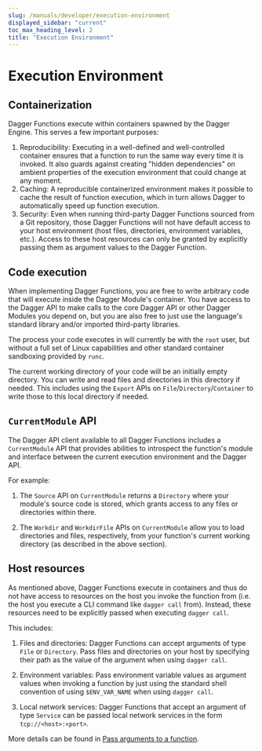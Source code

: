 ```yaml
---
slug: /manuals/developer/execution-environment
displayed_sidebar: "current"
toc_max_heading_level: 2
title: "Execution Environment"
---
```



# Execution Environment


## Containerization

Dagger Functions execute within containers spawned by the Dagger Engine. This serves a few important purposes:

1. Reproducibility: Executing in a well-defined and well-controlled container ensures that a function to run the same way every time it is invoked. It also guards against creating "hidden dependencies" on ambient properties of the execution environment that could change at any moment.
1. Caching: A reproducible containerized environment makes it possible to cache the result of function execution, which in turn allows Dagger to automatically speed up function execution.
1. Security: Even when running third-party Dagger Functions sourced from a Git repository, those Dagger Functions will not have default access to your host environment (host files, directories, environment variables, etc.). Access to these host resources can only be granted by explicitly passing them as argument values to the Dagger Function.

## Code execution

When implementing Dagger Functions, you are free to write arbitrary code that will execute inside the Dagger Module's container. You have access to the Dagger API to make calls to the core Dagger API or other Dagger Modules you depend on, but you are also free to just use the language's standard library and/or imported third-party libraries.

The process your code executes in will currently be with the `root` user, but without a full set of Linux capabilities and other standard container sandboxing provided by `runc`.

The current working directory of your code will be an initially empty directory. You can write and read files and directories in this directory if needed. This includes using the `Export` APIs on `File`/`Directory`/`Container` to write those to this local directory if needed.

## `CurrentModule` API

The Dagger API client available to all Dagger Functions includes a `CurrentModule` API that provides abilities to introspect the function's module and interface between the current execution environment and the Dagger API.

For example:

1. The `Source` API on `CurrentModule` returns a `Directory` where your module's source code is stored, which grants access to any files or directories within there.

1. The `Workdir` and `WorkdirFile` APIs on `CurrentModule` allow you to load directories and files, respectively, from your function's current working directory (as described in the above section).

## Host resources

As mentioned above, Dagger Functions execute in containers and thus do not have access to resources on the host you invoke the function from (i.e. the host you execute a CLI command like `dagger call` from). Instead, these resources need to be explicitly passed when executing `dagger call`.

This includes:

1. Files and directories: Dagger Functions can accept arguments of type `File` or `Directory`. Pass files and directories on your host by specifying their path as the value of the argument when using `dagger call`.

1. Environment variables: Pass environment variable values as argument values when invoking a function by just using the standard shell convention of using `$ENV_VAR_NAME` when using `dagger call`.

1. Local network services: Dagger Functions that accept an argument of type `Service` can be passed local network services in the form `tcp://<host>:<port>`.

More details can be found in [Pass arguments to a function](../../quickstart/292472-arguments.mdx).
